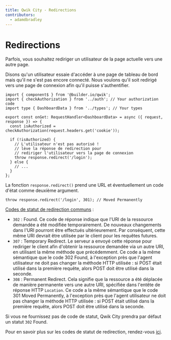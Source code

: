 ```yaml
---
title: Qwik City - Redirections
contributors:
  - adamdbradley
---
```


# Redirections

Parfois, vous souhaitez rediriger un utilisateur de la page actuelle vers une autre page.

Disons qu'un utilisateur essaie d'accéder à une page de tableau de bord mais qu'il ne s'est pas encore connecté. Nous voulons qu'il soit redirigé vers une page de connexion afin qu'il puisse s'authentifier.

```tsx title="src/routes/dashboard.tsx"
import { component$ } from '@builder.io/qwik';
import { checkAuthorization } from '../auth'; // Your authorization code
import type { DashboardData } from '../types'; // Your types

export const onGet: RequestHandler<DashboardData> = async ({ request, response }) => {
  const isAuthorized = checkAuthorization(request.headers.get('cookie'));

  if (!isAuthorized) {
    // L'utilisateur n'est pas autorisé !
    // lève la réponse de redirection pour
    // rediriger l'utilisateur vers la page de connexion
    throw response.redirect('/login');
  } else {
    // ...
  }
};
```

La fonction `response.redirect()` prend une URL et éventuellement un code d'état comme deuxième argument.

```tsx
throw response.redirect('/login', 301); // Moved Permanently
```

[Codes de statut de redirection communs](https://developer.mozilla.org/fr/docs/Web/HTTP/Status#messages_de_redirection) :

- `302` : Found. Ce code de réponse indique que l'URI de la ressource demandée a été modifiée temporairement. De nouveaux changements dans l'URI pourront être effectués ultérieurement. Par conséquent, cette même URI devrait être utilisée par le client pour les requêtes futures.
- `307` : Temporary Redirect. Le serveur a envoyé cette réponse pour rediriger le client afin d'obtenir la ressource demandée via un autre URI, en utilisant la même méthode que précédemment. Ce code a la même sémantique que le code 302 Found, à l'exception près que l'agent utilisateur ne doit pas changer la méthode HTTP utilisée : si POST était utilisé dans la première requête, alors POST doit être utilisé dans la seconde.
- `308` : Permanent Redirect. Cela signifie que la ressource a été déplacée de manière permanente vers une autre URI, spécifiée dans l'entête de réponse HTTP `Location`. Ce code a la même sémantique que le code 301 Moved Permanently, à l'exception près que l'agent utilisateur ne doit pas changer la méthode HTTP utilisée : si POST était utilisé dans la première requête, alors POST doit être utilisé dans la seconde.

Si vous ne fournissez pas de code de statut, Qwik City prendra par défaut un statut `302` Found.

Pour en savoir plus sur les codes de statut de redirection, rendez-vous [ici](https://developer.mozilla.org/fr/docs/Web/HTTP/Status#messages_de_redirection).
